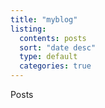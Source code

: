 ```yaml
---
title: "myblog"
listing:
  contents: posts
  sort: "date desc"
  type: default
  categories: true
---
```


Posts